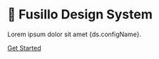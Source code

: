 
# 👋 Fusillo Design System

Lorem ipsum dolor sit amet {ds.configName}.

[Get Started](/documentation/welcome)
